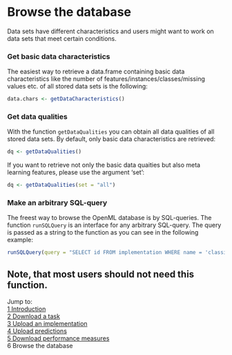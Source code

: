 Browse the database
===================

Data sets have different characteristics and users might want to work on data sets that meet certain conditions. 

### Get basic data characteristics

The easiest way to retrieve a data.frame containing basic data characteristics like the number of features/instances/classes/missing values etc. of all stored data sets is the following:

```r
data.chars <- getDataCharacteristics()
```

### Get data qualities
With the function `getDataQualities` you can obtain all data qualities of all stored data sets. By default, only basic data characteristics are retrieved:

```r
dq <- getDataQualities()
```

If you want to retrieve not only the basic data quaities but also meta learning features, please use the argument 'set':

```r
dq <- getDataQualities(set = "all")
```

### Make an arbitrary SQL-query
The freest way to browse the OpenML database is by SQL-queries. The function `runSQLQuery` is an interface for any arbitrary SQL-query. The query is passed as a string to the function as you can see in the following example:

```r
runSQLQuery(query = "SELECT id FROM implementation WHERE name = 'classif.rpart'")
```

Note, that most users should not need this function.
----------------------------------------------------------------------------------------------------------------------
Jump to:   
[1 Introduction](1-Introduction.md)  
[2 Download a task](2-Download-a-task.md)  
[3 Upload an implementation](3-Upload-an-implementation.md)  
[4 Upload predictions](4-Upload-predictions.md)  
[5 Download performance measures](5-Download-performance-measures.md)  
6 Browse the database